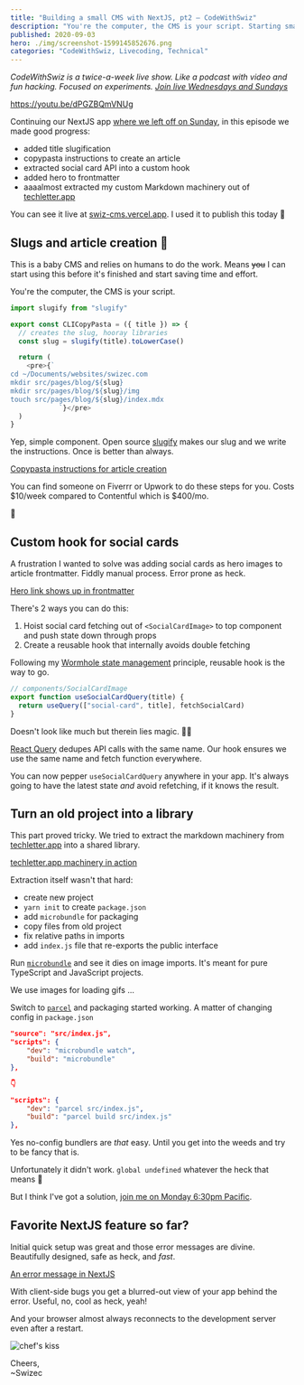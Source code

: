 ```yaml
---
title: "Building a small CMS with NextJS, pt2 – CodeWithSwiz"
description: "You're the computer, the CMS is your script. Starting small, trying NextJS, comparing microbundle vs. parcel for extracting libraries out of projects."
published: 2020-09-03
hero: ./img/screenshot-1599145852676.png
categories: "CodeWithSwiz, Livecoding, Technical"
---
```


_CodeWithSwiz is a twice-a-week live show. Like a podcast with video and fun hacking. Focused on experiments. [Join live Wednesdays and Sundays](https://youtube.com/swizecteller)_

https://youtu.be/dPGZBQmVNUg

Continuing our NextJS app [where we left off on Sunday](https://swizec.com/blog/your-first-nextjs-app-codewithswiz/), in this episode we made good progress:

- added title slugification
- copypasta instructions to create an article
- extracted social card API into a custom hook
- added hero to frontmatter
- aaaalmost extracted my custom Markdown machinery out of [techletter.app](https://techletter.app)

You can see it live at [swiz-cms.vercel.app](https://swiz-cms.vercel.app). I used it to publish this today 🤘

## Slugs and article creation 🍝

This is a baby CMS and relies on humans to do the work. Means ~~you~~ I can start using this before it's finished and start saving time and effort.

You're the computer, the CMS is your script.

```javascript
import slugify from "slugify"

export const CLICopyPasta = ({ title }) => {
  // creates the slug, hooray libraries
  const slug = slugify(title).toLowerCase()

  return (
    <pre>{`
cd ~/Documents/websites/swizec.com
mkdir src/pages/blog/${slug}
mkdir src/pages/blog/${slug}/img
touch src/pages/blog/${slug}/index.mdx
            `}</pre>
  )
}
```

Yep, simple component. Open source [slugify](https://www.npmjs.com/package/slugify) makes our slug and we write the instructions. Once is better than always.

[Copypasta instructions for article creation](https://i.imgur.com/COaFkQX.png)

You can find someone on Fiverrr or Upwork to do these steps for you. Costs $10/week compared to Contentful which is $400/mo.

🤔

## Custom hook for social cards

A frustration I wanted to solve was adding social cards as hero images to article frontmatter. Fiddly manual process. Error prone as heck.

[Hero link shows up in frontmatter](./img/Hero-link-shows-up-in-frontmatter002iia.png)

There's 2 ways you can do this:

1.  Hoist social card fetching out of `<SocialCardImage>` to top component and push state down through props
2.  Create a reusable hook that internally avoids double fetching

Following my [Wormhole state management](https://swizec.com/blog/wormhole-state-management/) principle, reusable hook is the way to go.

```javascript
// components/SocialCardImage
export function useSocialCardQuery(title) {
  return useQuery(["social-card", title], fetchSocialCard)
}
```

Doesn't look like much but therein lies magic. 🧙‍♂️

[React Query](https://github.com/tannerlinsley/react-query) dedupes API calls with the same name. Our hook ensures we use the same name and fetch function everywhere.

You can now pepper `useSocialCardQuery` anywhere in your app. It's always going to have the latest state _and_ avoid refetching, if it knows the result.

## Turn an old project into a library

This part proved tricky. We tried to extract the markdown machinery from [techletter.app](https://techletter.app) into a shared library.

[techletter.app machinery in action](./img/techletterapp-machinery-in-actiond6cc1i.gif)

Extraction itself wasn't that hard:

- create new project
- `yarn init` to create `package.json`
- add `microbundle` for packaging
- copy files from old project
- fix relative paths in imports
- add `index.js` file that re-exports the public interface

Run [`microbundle`](https://github.com/developit/microbundle) and see it dies on image imports. It's meant for pure TypeScript and JavaScript projects.

We use images for loading gifs ...

Switch to [`parcel`](https://github.com/parcel-bundler/parcel) and packaging started working. A matter of changing config in `package.json`

```json
"source": "src/index.js",
"scripts": {
    "dev": "microbundle watch",
    "build": "microbundle"
},

👇

"scripts": {
    "dev": "parcel src/index.js",
    "build": "parcel build src/index.js"
},
```

Yes no-config bundlers are _that_ easy. Until you get into the weeds and try to be fancy that is.

Unfortunately it didn't work. `global undefined` whatever the heck that means 🤨

But I think I've got a solution, [join me on Monday 6:30pm Pacific](https://youtube.com/swizecteller).

## Favorite NextJS feature so far?

Initial quick setup was great and those error messages are divine. Beautifully designed, safe as heck, and _fast_.

[An error message in NextJS](./img/An-error-message-in-NextJS228g8i.png)

With client-side bugs you get a blurred-out view of your app behind the error. Useful, no, cool as heck, yeah!

And your browser almost always reconnects to the development server even after a restart.

![chef's kiss](giphy:chefs_kiss)

Cheers,<br/>
~Swizec